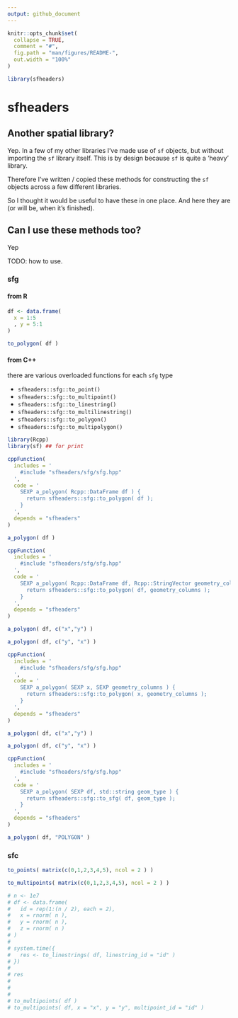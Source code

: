 ```yaml
---
output: github_document
---
```


```r
knitr::opts_chunk$set(
  collapse = TRUE,
  comment = "#",
  fig.path = "man/figures/README-",
  out.width = "100%"
)

library(sfheaders)
```
# sfheaders


## Another spatial library?

Yep. In a few of my other libraries I've made use of `sf` objects, but without importing the `sf` library itself. This is by design because `sf` is quite a 'heavy' library. 

Therefore I've written / copied these methods for constructing the `sf` objects across a few different libraries. 

So I thought it would be useful to have these in one place. And here they are (or will be, when it's finished).



## Can I use these methods too?

Yep

TODO: how to use.


### sfg

#### from R

```r

df <- data.frame(
  x = 1:5
  , y = 5:1
)

to_polygon( df )
```

#### from C++

there are various overloaded functions for each `sfg` type

- `sfheaders::sfg::to_point()`
- `sfheaders::sfg::to_multipoint()`
- `sfheaders::sfg::to_linestring()`
- `sfheaders::sfg::to_multilinestring()`
- `sfheaders::sfg::to_polygon()`
- `sfheaders::sfg::to_multipolygon()`

```r
library(Rcpp)
library(sf) ## for print

cppFunction(
  includes = '
    #include "sfheaders/sfg/sfg.hpp"
  ',
  code = '
    SEXP a_polygon( Rcpp::DataFrame df ) {
      return sfheaders::sfg::to_polygon( df );
    }
  ',
  depends = "sfheaders"
)

a_polygon( df )
```

```r
cppFunction(
  includes = '
    #include "sfheaders/sfg/sfg.hpp"
  ',
  code = '
    SEXP a_polygon( Rcpp::DataFrame df, Rcpp::StringVector geometry_columns ) {
      return sfheaders::sfg::to_polygon( df, geometry_columns );
    }
  ',
  depends = "sfheaders"
)

a_polygon( df, c("x","y") )

a_polygon( df, c("y", "x") )

```

```r
cppFunction(
  includes = '
    #include "sfheaders/sfg/sfg.hpp"
  ',
  code = '
    SEXP a_polygon( SEXP x, SEXP geometry_columns ) {
      return sfheaders::sfg::to_polygon( x, geometry_columns );
    }
  ',
  depends = "sfheaders"
)

a_polygon( df, c("x","y") )

a_polygon( df, c("y", "x") )

```


```r

cppFunction(
  includes = '
    #include "sfheaders/sfg/sfg.hpp"
  ',
  code = '
    SEXP a_polygon( SEXP df, std::string geom_type ) {
      return sfheaders::sfg::to_sfg( df, geom_type );
    }
  ',
  depends = "sfheaders"
)

a_polygon( df, "POLYGON" )

```


### sfc

```r
to_points( matrix(c(0,1,2,3,4,5), ncol = 2 ) )

to_multipoints( matrix(c(0,1,2,3,4,5), ncol = 2 ) )

# n <- 1e7
# df <- data.frame(
#   id = rep(1:(n / 2), each = 2),
#   x = rnorm( n ),
#   y = rnorm( n ),
#   z = rnorm( n )
# )
# 
# system.time({
#   res <- to_linestrings( df, linestring_id = "id" )
# })
# 
# res
# 
# 
# 
# to_multipoints( df )
# to_multipoints( df, x = "x", y = "y", multipoint_id = "id" )


```
